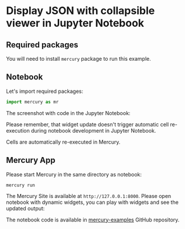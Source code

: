 

# Display JSON with collapsible viewer in Jupyter Notebook


## Required packages

You will need to install `mercury` package to run this example.

## Notebook

Let's import required packages:

```python
import mercury as mr
```


The screenshot with code in the Jupyter Notebook:

<Screenshot src={notebookPng} alt="Python notebook with dynamic widgets" />

<Callout type="info">
Please remember, that widget update doesn't trigger automatic cell re-execution during notebook development in Jupyter Notebook.

Cells are automatically re-executed in Mercury.
</Callout>

## Mercury App

Please start Mercury in the same directory as notebook:

```
mercury run 
```

The Mercury Site is available at `http://127.0.0.1:8000`. Please open notebook with dynamic widgets, you can play with widgets and see the updated output:

<Screenshot src={appGif} alt="Mercury App with dynamic widgets" />

The notebook code is available in [mercury-examples](https://github.com/mljar/mercury-examples) GitHub repository. 
